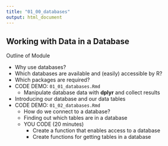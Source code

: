 ```yaml
---
title: "01_00_databases"
output: html_document
---
```


## Working with Data in a Database

Outline of Module

- Why use databases?
- Which databases are available and (easily) accessible by R?
- Which packages are required?
- CODE DEMO: `01_01_databases.Rmd`
    - Manipulate database data with **dplyr** and collect results
- Introducing our database and our data tables
- CODE DEMO: `01_02_databases.Rmd`
    - How do we connect to a database?
    - Finding out which tables are in a database
    - YOU CODE (20 minutes)
        - Create a function that enables access to a database
        - Create functions for getting tables in a database
